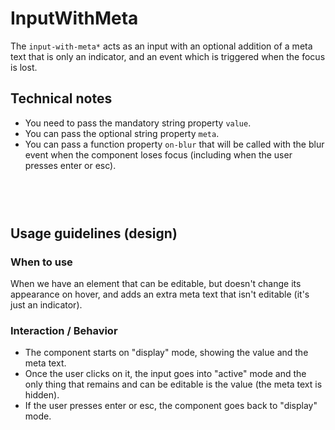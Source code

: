 
<Meta title="Product/InputWithMeta" />

# InputWithMeta

The `input-with-meta*` acts as an input with an optional addition of a meta text that is only an indicator, and an event which is triggered when the focus is lost.

<Canvas of={InputWithMetaStories.Default} />

## Technical notes

* You need to pass the mandatory string property `value`.
* You can pass the optional string property `meta`.
* You can pass a function property `on-blur` that will be called with the blur event when the component loses focus (including when the user presses enter or esc).

```clj
[:> input-with-meta* {:value value
                      :meta meta
                      :on-blur on-blur}]
```

## Usage guidelines (design)

### When to use

When we have an element that can be editable, but doesn't change its appearance on hover, and adds an extra meta text that isn't editable (it's just an indicator).

### Interaction / Behavior

* The component starts on "display" mode, showing the value and the meta text.
* Once the user clicks on it, the input goes into "active" mode and the only thing that remains and can be editable is the value (the meta text is hidden).
* If the user presses enter or esc, the component goes back to "display" mode.

